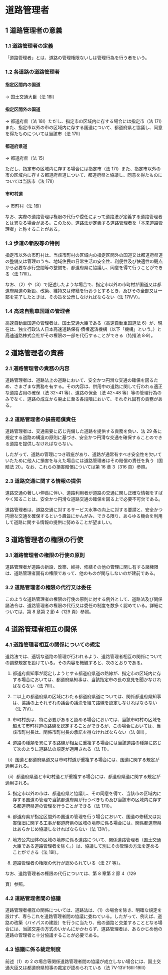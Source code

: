 # 道路管理者

## 1 道路管理者の意義

### 1.1 道路管理者の定義

「道路管理者」とは、道路の管理権限ないしは管理行為を行う者をいう。

### 1.2 各道路の道路管理者

#### 指定区間内の国道

→ 国土交通大臣（法 18I）

#### 指定区間外の国道

→ 都道府県（法 18I）ただし、指定市の区域内に存する場合には指定市（法 17I）また、指定市以外の市の区域内に存する国道について、都道府県と協議し、同意を得たものについては当該市（法 17Ⅱ）

#### 都道府県道

→ 都道府県（法 15）

ただし、指定市の区域内に存する場合には指定市（法 17I）また、指定市以外の市の区域内に存する都道府県道について、都道府県と協議し、同意を得たものについては当該市（法 17Ⅱ）

#### 市町村道

→ 市町村（法 16I）

なお、実際の道路管理は権限の代行や委任によって道路法が定義する道路管理者とは異なる場合がある。このため、道路法が定義する道路管理者を「本来道路管理者」と称することがある。

### 1.3 歩道の新設等の特例

指定市以外の市町村は、当該市町村の区域内の指定区間外の国道又は都道府県道の整備又は管理のうち、地域住民の日常生活の安全性、利便性及び快適性の観点から必要な歩行空間等の整備を、都道府県に協議し、同意を得て行うことができる（法 17Ⅲ）。

なお、（2）や（3）で記述したような場合で、指定市以外の市町村が国道又は都道府県道の新設、改築、維持又は修繕を行おうとするとき、及びその全部又は一部を完了したときは、その旨を公示しなければならない（法 17ⅣV）。

### 1.4 高速自動車国道の管理者

高速自動車国道の管理者は、国土交通大臣である（高速自動車国道法 6）が、現在は、独立行政法人日本高速道路保有·債権返済機構（以下「機構」という。）と高速道路株式会社がその権限の一部を代行することができる（特措法 8·9）。

## 2 道路管理者の責務

### 2.1 道路管理者の責務の内容

道路管理者は、道路法上の道路において、安全かつ円滑な交通の確保を図るため、さまざまな責務を有する。その内容は、供用中の道路に関して行われる適正な道路占用の確保（法 32~41 等）、道路の保全（法 42~48 等）等の管理行為のみでなく、道路の成立から廃止に至る各段階において、それぞれ固有の責務がある。

### 2.2 道路管理者の損害賠償責任

道路管理者は、交通需要に応じ完備した道路を提供する責務を負い、法 29 条に規定する道路の構造の原則に基づき、安全かつ円滑な交通を確保することのできる道路を提供しなければならない。

したがって、道路の管理につき瑕疵があり、道路が通常有すべき安全性を欠いていたために他人に損害を与えた場合には道路管理者はその賠償の責任を負う（国賠法 2Ⅰ）。なお、これらの損害賠償については第 16 章 3（316 頁）参照。

### 2.3 道路交通に関する情報の提供

道路交通の著しい伸長に伴い、道路利用者が道路の交通に関し正確な情報をすばやく知ることは、安全かつ円滑な道路交通の確保を図る上で必要不可欠である。

道路管理者は、道路交通に対するサービス水準の向上に対する要請と、安全かつ円滑な交通を確保するという趣旨にかんがみ、できる限り、あらゆる機会を利用して道路に関する情報の提供に努めることが望ましい。

## 3 道路管理者の権限の行使

### 3.1 道路管理者の権限の行使の原則

道路管理者が道路の新設、改築、維持、修繕その他の管理に関し有する諸権限は、道路管理者固有の権限であって、他のものが関与しないのが建前である。

### 3.2 道路管理者の権限の代行又は委任

このような道路管理者の権限の行使の原則に対する例外として、道路法及び関係諸法令は、道路管理者の権限の代行又は委任の制度を数多く認めている。詳細については、第 8 章第 2 節 4（129 頁）参照。

## 4 道路管理者相互の関係

### 4.1 道路管理者相互の関係についての規定

道路法では、適切な道路の管理が行われるよう、道路管理者相互の関係についての調整規定を設けている。その内容を概観すると、次のとおりである。

1. 都道府県知事が認定しようとする都道府県道の路線が、指定市の区域内に存する場合においては、都道府県知事は、当該指定市の長の意見を聞かなければならない（法 7Ⅲ）。

2. 二以上の都道府県の区域にわたる都道府県道については、関係都道府県知事は、協議の上それぞれの議会の議決を経て路線を認定しなければならない（法 7Ⅳ）。

3. 市町村長は、特に必要があると認める場合においては、当該市町村の区域を超えて市町村道の路線を認定することができるが、この場合においては、当該市町村長は、関係市町村長の承諾を得なければならない（法 8Ⅲ）。

4. 道路の種類を異にする路線が相互に重複する場合には当該道路の種類に応じて次のように道路法の規定が適用される（法 11）。

（i）国道と都道府県道又は市町村道が重複する場合には、国道に関する規定が適用される。

（ii）都道府県道と市町村道とが重複する場合には、都道府県道に関する規定が適用される。

5. 指定市以外の市は、都道府県と協議し、その同意を得て、当該市の区域内に存する国道の管理で当該都道府県が行うべきもの及び当該市の区域内に存する都道府県道の管理を行うことができる（法 17Ⅱ）。

6. 都道府県が指定区間外の国道の管理を行う場合において、国道の修繕又は災害復旧に関する工事が都道府県の区域の境界に係る場合には、関係都道府県はあらかじめ協議しなければならない（法 13Ⅳ）。

7. 地方公共団体の区域の境界に係る道路について、関係道路管理者（国土交通大臣である道路管理者を除く。）は、協議して別にその管理の方法を定めることができる（法 19Ⅰ）。

8. 道路管理者の権限の代行が認められている（法 27 等）。

なお、道路管理者の権限の代行については、第 8 章第 2 節 4（129

頁）参照。

### 4.2 道路管理者間の協議

道路管理者相互の関係については、道路法は、（1）の場合を除き、明確な規定を設けず、専らこれを道路管理者間の協議に委ねている。したがって、例えば、道路の改築（バイパスの建設）を行うに当たり、他の道路と交差することとなる場合には、当該交差の方式のいかんにかかわらず、道路管理者は、あらかじめ他の道路の管理者と十分協議することが必要である。

### 4.3 協議に係る裁定制度

前述（1）の 2 の場合等関係道路管理者間の協議が成立しない場合には、国土交通大臣又は都道府県知事の裁定が認められている（法 7V·13V·16Ⅲ·19Ⅲ）
